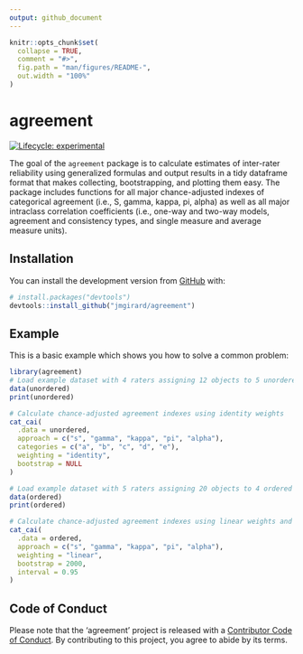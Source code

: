 ```yaml
---
output: github_document
---
```


<!-- README.md is generated from README.Rmd. Please edit that file -->

```r
knitr::opts_chunk$set(
  collapse = TRUE,
  comment = "#>",
  fig.path = "man/figures/README-",
  out.width = "100%"
)
```
# agreement

<!-- badges: start -->
[![Lifecycle: experimental](https://img.shields.io/badge/lifecycle-experimental-orange.svg)](https://www.tidyverse.org/lifecycle/#experimental)
<!-- badges: end -->

The goal of the `agreement` package is to calculate estimates of inter-rater reliability using generalized formulas and output results in a tidy dataframe format that makes collecting, bootstrapping, and plotting them easy. The package includes functions for all major chance-adjusted indexes of categorical agreement (i.e., S, gamma, kappa, pi, alpha) as well as all major intraclass correlation coefficients (i.e., one-way and two-way models, agreement and consistency types, and single measure and average measure units).

## Installation

You can install the development version from [GitHub](https://github.com/) with:

``` r
# install.packages("devtools")
devtools::install_github("jmgirard/agreement")
```
## Example

This is a basic example which shows you how to solve a common problem:

```r
library(agreement)
# Load example dataset with 4 raters assigning 12 objects to 5 unordered categories (and missing values)
data(unordered)
print(unordered)
```

```r
# Calculate chance-adjusted agreement indexes using identity weights
cat_cai(
  .data = unordered, 
  approach = c("s", "gamma", "kappa", "pi", "alpha"),
  categories = c("a", "b", "c", "d", "e"), 
  weighting = "identity",
  bootstrap = NULL
)
```

```r
# Load example dataset with 5 raters assigning 20 objects to 4 ordered categories (and missing values)
data(ordered)
print(ordered)
```

```r
# Calculate chance-adjusted agreement indexes using linear weights and bootstrapped 95% confidence intervals
cat_cai(
  .data = ordered, 
  approach = c("s", "gamma", "kappa", "pi", "alpha"),
  weighting = "linear",
  bootstrap = 2000,
  interval = 0.95
)
```

## Code of Conduct

Please note that the 'agreement' project is released with a
[Contributor Code of Conduct](.github/CODE_OF_CONDUCT.md).
By contributing to this project, you agree to abide by its terms.
